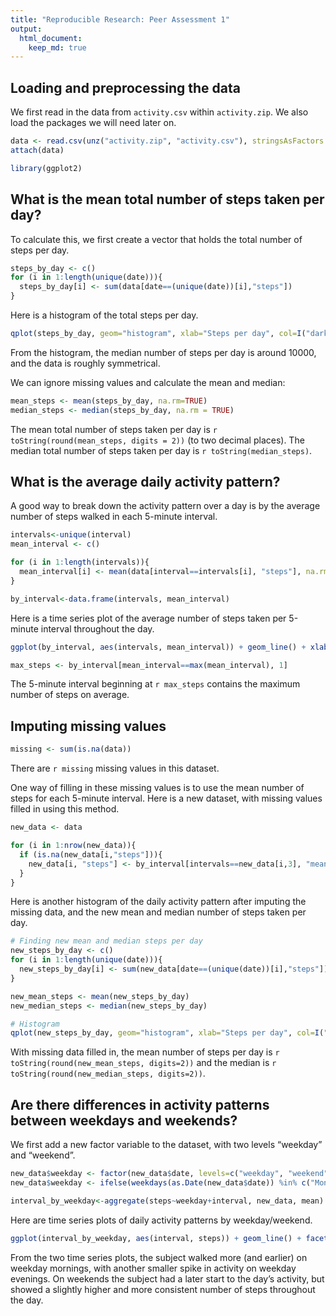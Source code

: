 ```yaml
---
title: "Reproducible Research: Peer Assessment 1"
output: 
  html_document:
    keep_md: true
---
```



## Loading and preprocessing the data
We first read in the data from `activity.csv` within `activity.zip`. We also load the packages we will need later on.
```r
data <- read.csv(unz("activity.zip", "activity.csv"), stringsAsFactors = FALSE)
attach(data)

library(ggplot2)
```


## What is the mean total number of steps taken per day?

To calculate this, we first create a vector that holds the total number of steps per day.

```r
steps_by_day <- c()
for (i in 1:length(unique(date))){
  steps_by_day[i] <- sum(data[date==(unique(date))[i],"steps"])
}
```

Here is a histogram of the total steps per day. 

```r
qplot(steps_by_day, geom="histogram", xlab="Steps per day", col=I("dark blue"), fill=I("blue"))
```

From the histogram, the median number of steps per day is around 10000, and the data is roughly symmetrical.

We can ignore missing values and calculate the mean and median:

```r
mean_steps <- mean(steps_by_day, na.rm=TRUE)
median_steps <- median(steps_by_day, na.rm = TRUE)
```

The mean total number of steps taken per day is `r toString(round(mean_steps, digits = 2))` (to two decimal places). The median total number of steps taken per day is `r toString(median_steps)`.


## What is the average daily activity pattern?

A good way to break down the activity pattern over a day is by the average number of steps walked in each 5-minute interval.

```r
intervals<-unique(interval)
mean_interval <- c()

for (i in 1:length(intervals)){
  mean_interval[i] <- mean(data[interval==intervals[i], "steps"], na.rm=TRUE)
}

by_interval<-data.frame(intervals, mean_interval)
```

Here is a time series plot of the average number of steps taken per 5-minute interval throughout the day.

```r
ggplot(by_interval, aes(intervals, mean_interval)) + geom_line() + xlab("Interval") + ylab("Mean number of steps")
```

```r
max_steps <- by_interval[mean_interval==max(mean_interval), 1]
```

The 5-minute interval beginning at `r max_steps` contains the maximum number of steps on average.


## Imputing missing values

```r
missing <- sum(is.na(data))
```

There are `r missing` missing values in this dataset.

One way of filling in these missing values is to use the mean number of steps for each 5-minute interval. Here is a new dataset, with missing values filled in using this method.

```r
new_data <- data

for (i in 1:nrow(new_data)){
  if (is.na(new_data[i,"steps"])){
    new_data[i, "steps"] <- by_interval[intervals==new_data[i,3], "mean_interval"]
  }
}
```

Here is another histogram of the daily activity pattern after imputing the missing data, and the new mean and median number of steps taken per day.

```r
# Finding new mean and median steps per day
new_steps_by_day <- c()
for (i in 1:length(unique(date))){
  new_steps_by_day[i] <- sum(new_data[date==(unique(date))[i],"steps"])
}

new_mean_steps <- mean(new_steps_by_day)
new_median_steps <- median(new_steps_by_day)

# Histogram
qplot(new_steps_by_day, geom="histogram", xlab="Steps per day", col=I("dark blue"), fill=I("blue"))
```

With missing data filled in, the mean number of steps per day is `r toString(round(new_mean_steps, digits=2))` and the median is `r toString(round(new_median_steps, digits=2))`.


## Are there differences in activity patterns between weekdays and weekends?

We first add a new factor variable to the dataset, with two levels "weekday" and "weekend".

```r
new_data$weekday <- factor(new_data$date, levels=c("weekday", "weekend"))
new_data$weekday <- ifelse(weekdays(as.Date(new_data$date)) %in% c("Monday", "Tuesday", "Wednesday", "Thursday", "Friday"), "weekday", "weekend")

interval_by_weekday<-aggregate(steps~weekday+interval, new_data, mean)
```

Here are time series plots of daily activity patterns by weekday/weekend.

```r
ggplot(interval_by_weekday, aes(interval, steps)) + geom_line() + facet_wrap(~weekday)
```

From the two time series plots, the subject walked more (and earlier) on weekday mornings, with another smaller spike in activity on weekday evenings. On weekends the subject had a later start to the day's activity, but showed a slightly higher and more consistent number of steps throughout the day.